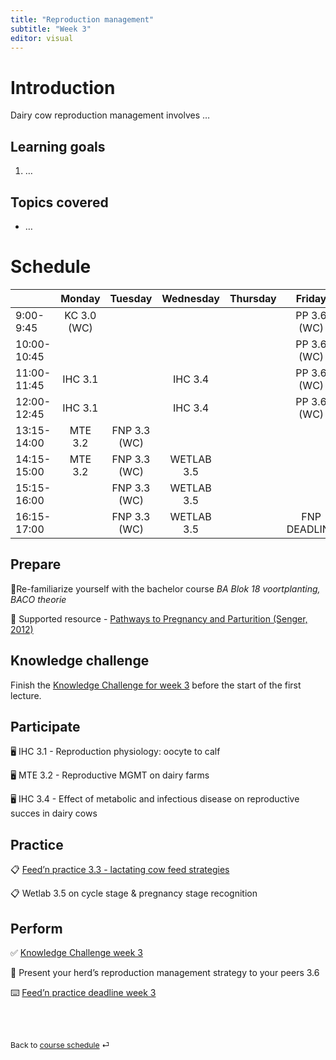 ```yaml
---
title: "Reproduction management"
subtitle: "Week 3"
editor: visual
---
```


# Introduction

Dairy cow reproduction management involves ...

## Learning goals

1.  ...

## Topics covered

-   ...

# Schedule

|             |   Monday    |   Tuesday    | Wednesday  | Thursday |    Friday    |
|-------------|:-----------:|:------------:|:----------:|:--------:|:------------:|
| 9:00-9:45   | KC 3.0 (WC) |              |            |          | PP 3.6 (WC)  |
| 10:00-10:45 |             |              |            |          | PP 3.6 (WC)  |
| 11:00-11:45 |   IHC 3.1   |              |  IHC 3.4   |          | PP 3.6 (WC)  |
| 12:00-12:45 |   IHC 3.1   |              |  IHC 3.4   |          | PP 3.6 (WC)  |
| 13:15-14:00 |   MTE 3.2   | FNP 3.3 (WC) |            |          |              |
| 14:15-15:00 |   MTE 3.2   | FNP 3.3 (WC) | WETLAB 3.5 |          |              |
| 15:15-16:00 |             | FNP 3.3 (WC) | WETLAB 3.5 |          |              |
| 16:15-17:00 |             | FNP 3.3 (WC) | WETLAB 3.5 |          | FNP DEADLINE |

## Prepare

📖Re-familiarize yourself with the bachelor course *BA Blok 18 voortplanting, BACO theorie*

📖 Supported resource - [Pathways to Pregnancy and Parturition (Senger, 2012)](https://books.google.com/books/about/Pathways_to_Pregnancy_Parturition.html?id=xZ55MAEACAAJ)

## Knowledge challenge

Finish the [Knowledge Challenge for week 3](https://forms.office.com/e/QauLM3wWtA) before the start of the first lecture.

## Participate

🖥️ IHC 3.1 - Reproduction physiology: oocyte to calf

🖥️ MTE 3.2 - Reproductive MGMT on dairy farms

🖥️ IHC 3.4 - Effect of metabolic and infectious disease on reproductive succes in dairy cows

## Practice

📋 [Feed'n practice 3.3 - lactating cow feed strategies](/ae/ae-0-movies.html)

📋 Wetlab 3.5 on cycle stage & pregnancy stage recognition

## Perform

✅ [Knowledge Challenge week 3](https://forms.office.com/e/QauLM3wWtA)

📂 Present your herd's reproduction management strategy to your peers 3.6

⌨️ [Feed'n practice deadline week 3](/labs/lab-2.html)

<br><br>

::: {style="font-size: 0.875em;"}
Back to [course schedule](/ "Course schedule") ⏎
:::
